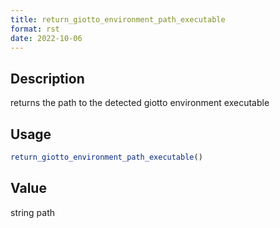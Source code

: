 ```yaml
--- 
title: return_giotto_environment_path_executable 
format: rst 
date: 2022-10-06 
--- 
```


## Description

returns the path to the detected giotto environment executable


## Usage

```r
return_giotto_environment_path_executable()
```


## Value

string path


